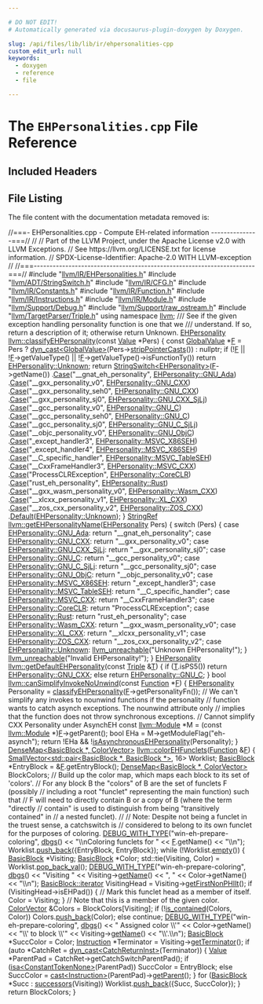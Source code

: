 ```yaml
---

# DO NOT EDIT!
# Automatically generated via docusaurus-plugin-doxygen by Doxygen.

slug: /api/files/lib/lib/ir/ehpersonalities-cpp
custom_edit_url: null
keywords:
  - doxygen
  - reference
  - file

---
```





# The `EHPersonalities.cpp` File Reference

<DoxygenPage pluginConfig={pluginConfig}>



## Included Headers

<IncludesList>
<IncludesListItem
  filePath="llvm/IR/EHPersonalities.h"
  permalink="/docs/api/files/include/include/llvm/include/llvm/ir/ehpersonalities-h"
  isLocal="true" />
<IncludesListItem
  filePath="llvm/ADT/StringSwitch.h"
  permalink="/docs/api/files/include/include/llvm/include/llvm/adt/stringswitch-h"
  isLocal="true" />
<IncludesListItem
  filePath="llvm/IR/CFG.h"
  permalink="/docs/api/files/include/include/llvm/include/llvm/ir/cfg-h"
  isLocal="true" />
<IncludesListItem
  filePath="llvm/IR/Constants.h"
  permalink="/docs/api/files/include/include/llvm/include/llvm/ir/constants-h"
  isLocal="true" />
<IncludesListItem
  filePath="llvm/IR/Function.h"
  permalink="/docs/api/files/include/include/llvm/include/llvm/ir/function-h"
  isLocal="true" />
<IncludesListItem
  filePath="llvm/IR/Instructions.h"
  permalink="/docs/api/files/include/include/llvm/include/llvm/ir/instructions-h"
  isLocal="true" />
<IncludesListItem
  filePath="llvm/IR/Module.h"
  permalink="/docs/api/files/include/include/llvm/include/llvm/ir/module-h"
  isLocal="true" />
<IncludesListItem
  filePath="llvm/Support/Debug.h"
  permalink="/docs/api/files/include/include/llvm/include/llvm/support/debug-h"
  isLocal="true" />
<IncludesListItem
  filePath="llvm/Support/raw_ostream.h"
  permalink="/docs/api/files/include/include/llvm/include/llvm/support/raw-ostream-h"
  isLocal="true" />
<IncludesListItem
  filePath="llvm/TargetParser/Triple.h"
  permalink="/docs/api/files/include/include/llvm/include/llvm/targetparser/triple-h"
  isLocal="true" />
</IncludesList>


## File Listing

The file content with the documentation metadata removed is:

<ProgramListing>

<Link id="l00001" /><CodeLine lineNumber="1"><Highlight kind="comment">//===- EHPersonalities.cpp - Compute EH-related information ---------------===//</Highlight><Highlight kind="normal"></Highlight></CodeLine>
<Link id="l00002" /><CodeLine lineNumber="2"><Highlight kind="normal"></Highlight><Highlight kind="comment">//</Highlight><Highlight kind="normal"></Highlight></CodeLine>
<Link id="l00003" /><CodeLine lineNumber="3"><Highlight kind="normal"></Highlight><Highlight kind="comment">// Part of the LLVM Project, under the Apache License v2.0 with LLVM Exceptions.</Highlight><Highlight kind="normal"></Highlight></CodeLine>
<Link id="l00004" /><CodeLine lineNumber="4"><Highlight kind="normal"></Highlight><Highlight kind="comment">// See https://llvm.org/LICENSE.txt for license information.</Highlight><Highlight kind="normal"></Highlight></CodeLine>
<Link id="l00005" /><CodeLine lineNumber="5"><Highlight kind="normal"></Highlight><Highlight kind="comment">// SPDX-License-Identifier: Apache-2.0 WITH LLVM-exception</Highlight><Highlight kind="normal"></Highlight></CodeLine>
<Link id="l00006" /><CodeLine lineNumber="6"><Highlight kind="normal"></Highlight><Highlight kind="comment">//</Highlight><Highlight kind="normal"></Highlight></CodeLine>
<Link id="l00007" /><CodeLine lineNumber="7"><Highlight kind="normal"></Highlight><Highlight kind="comment">//===----------------------------------------------------------------------===//</Highlight><Highlight kind="normal"></Highlight></CodeLine>
<Link id="l00008" /><CodeLine lineNumber="8"><Highlight kind="normal"></Highlight></CodeLine>
<Link id="l00009" /><CodeLine lineNumber="9"><Highlight kind="normal"></Highlight><Highlight kind="preprocessor">#include &quot;<a href="/docs/api/files/include/include/llvm/include/llvm/ir/ehpersonalities-h">llvm/IR/EHPersonalities.h</a>&quot;</Highlight><Highlight kind="normal"></Highlight></CodeLine>
<Link id="l00010" /><CodeLine lineNumber="10"><Highlight kind="normal"></Highlight><Highlight kind="preprocessor">#include &quot;<a href="/docs/api/files/include/include/llvm/include/llvm/adt/stringswitch-h">llvm/ADT/StringSwitch.h</a>&quot;</Highlight><Highlight kind="normal"></Highlight></CodeLine>
<Link id="l00011" /><CodeLine lineNumber="11"><Highlight kind="normal"></Highlight><Highlight kind="preprocessor">#include &quot;<a href="/docs/api/files/include/include/llvm/include/llvm/ir/cfg-h">llvm/IR/CFG.h</a>&quot;</Highlight><Highlight kind="normal"></Highlight></CodeLine>
<Link id="l00012" /><CodeLine lineNumber="12"><Highlight kind="normal"></Highlight><Highlight kind="preprocessor">#include &quot;<a href="/docs/api/files/include/include/llvm/include/llvm/ir/constants-h">llvm/IR/Constants.h</a>&quot;</Highlight><Highlight kind="normal"></Highlight></CodeLine>
<Link id="l00013" /><CodeLine lineNumber="13"><Highlight kind="normal"></Highlight><Highlight kind="preprocessor">#include &quot;<a href="/docs/api/files/include/include/llvm/include/llvm/ir/function-h">llvm/IR/Function.h</a>&quot;</Highlight><Highlight kind="normal"></Highlight></CodeLine>
<Link id="l00014" /><CodeLine lineNumber="14"><Highlight kind="normal"></Highlight><Highlight kind="preprocessor">#include &quot;<a href="/docs/api/files/include/include/llvm/include/llvm/ir/instructions-h">llvm/IR/Instructions.h</a>&quot;</Highlight><Highlight kind="normal"></Highlight></CodeLine>
<Link id="l00015" /><CodeLine lineNumber="15"><Highlight kind="normal"></Highlight><Highlight kind="preprocessor">#include &quot;<a href="/docs/api/files/include/include/llvm/include/llvm/ir/module-h">llvm/IR/Module.h</a>&quot;</Highlight><Highlight kind="normal"></Highlight></CodeLine>
<Link id="l00016" /><CodeLine lineNumber="16"><Highlight kind="normal"></Highlight><Highlight kind="preprocessor">#include &quot;<a href="/docs/api/files/include/include/llvm/include/llvm/support/debug-h">llvm/Support/Debug.h</a>&quot;</Highlight><Highlight kind="normal"></Highlight></CodeLine>
<Link id="l00017" /><CodeLine lineNumber="17"><Highlight kind="normal"></Highlight><Highlight kind="preprocessor">#include &quot;<a href="/docs/api/files/include/include/llvm/include/llvm/support/raw-ostream-h">llvm/Support/raw&#95;ostream.h</a>&quot;</Highlight><Highlight kind="normal"></Highlight></CodeLine>
<Link id="l00018" /><CodeLine lineNumber="18"><Highlight kind="normal"></Highlight><Highlight kind="preprocessor">#include &quot;<a href="/docs/api/files/include/include/llvm/include/llvm/targetparser/triple-h">llvm/TargetParser/Triple.h</a>&quot;</Highlight><Highlight kind="normal"></Highlight></CodeLine>
<Link id="l00019" /><CodeLine lineNumber="19"><Highlight kind="normal"></Highlight><Highlight kind="keyword">using namespace </Highlight><Highlight kind="normal"><a href="/docs/api/namespaces/llvm">llvm</a>;</Highlight></CodeLine>
<Link id="l00020" /><CodeLine lineNumber="20"><Highlight kind="normal"></Highlight><Highlight kind="comment"></Highlight></CodeLine>
<Link id="l00021" /><CodeLine lineNumber="21"><Highlight kind="comment">/// See if the given exception handling personality function is one that we</Highlight></CodeLine>
<Link id="l00022" /><CodeLine lineNumber="22"><Highlight kind="comment">/// understand.  If so, return a description of it; otherwise return Unknown.</Highlight><Highlight kind="normal"></Highlight></CodeLine>
<Link id="l00023" /><CodeLine lineNumber="23" lineLink="/docs/api/namespaces/llvm/#a8d508f23e2580095561902c39911fb9b"><Highlight kind="normal"><a href="/docs/api/namespaces/llvm/#a5d56157a385f8cd7d3e54ed87da1ba6a">EHPersonality</a> <a href="/docs/api/namespaces/llvm/#a8d508f23e2580095561902c39911fb9b">llvm::classifyEHPersonality</a>(</Highlight><Highlight kind="keyword">const</Highlight><Highlight kind="normal"> <a href="/docs/api/classes/llvm/value">Value</a> &#42;Pers) &#123;</Highlight></CodeLine>
<Link id="l00024" /><CodeLine lineNumber="24"><Highlight kind="normal">  </Highlight><Highlight kind="keyword">const</Highlight><Highlight kind="normal"> <a href="/docs/api/classes/llvm/globalvalue">GlobalValue</a> &#42;<a href="/docs/api/files/lib/lib/support/md5-cpp/#a96d73bbd7af15cb1fc38c3f4a3bd82e9">F</a> =</Highlight></CodeLine>
<Link id="l00025" /><CodeLine lineNumber="25"><Highlight kind="normal">      Pers ? <a href="/docs/api/namespaces/llvm/#a22eeee01734061ac1b31ccd994c49eef">dyn&#95;cast&lt;GlobalValue&gt;</a>(Pers-&gt;<a href="/docs/api/classes/llvm/value/#a966eb231e7d4e572874d2cb49b18faea">stripPointerCasts</a>()) : </Highlight><Highlight kind="keyword">nullptr</Highlight><Highlight kind="normal">;</Highlight></CodeLine>
<Link id="l00026" /><CodeLine lineNumber="26"><Highlight kind="normal">  </Highlight><Highlight kind="keywordflow">if</Highlight><Highlight kind="normal"> (!<a href="/docs/api/files/lib/lib/support/md5-cpp/#a96d73bbd7af15cb1fc38c3f4a3bd82e9">F</a> || !<a href="/docs/api/files/lib/lib/support/md5-cpp/#a96d73bbd7af15cb1fc38c3f4a3bd82e9">F</a>-&gt;getValueType() || !<a href="/docs/api/files/lib/lib/support/md5-cpp/#a96d73bbd7af15cb1fc38c3f4a3bd82e9">F</a>-&gt;getValueType()-&gt;isFunctionTy())</Highlight></CodeLine>
<Link id="l00027" /><CodeLine lineNumber="27"><Highlight kind="normal">    </Highlight><Highlight kind="keywordflow">return</Highlight><Highlight kind="normal"> <a href="/docs/api/namespaces/llvm/#a5d56157a385f8cd7d3e54ed87da1ba6aa88183b946cc5f0e8c96b2e66e1c74a7e">EHPersonality::Unknown</a>;</Highlight></CodeLine>
<Link id="l00028" /><CodeLine lineNumber="28"><Highlight kind="normal">  </Highlight><Highlight kind="keywordflow">return</Highlight><Highlight kind="normal"> <a href="/docs/api/classes/llvm/stringswitch">StringSwitch&lt;EHPersonality&gt;</a>(<a href="/docs/api/files/lib/lib/support/md5-cpp/#a96d73bbd7af15cb1fc38c3f4a3bd82e9">F</a>-&gt;getName())</Highlight></CodeLine>
<Link id="l00029" /><CodeLine lineNumber="29"><Highlight kind="normal">      .<a href="/docs/api/classes/llvm/stringswitch/#a3de12858bdbbd0b3da179d508ff2be75">Case</a>(</Highlight><Highlight kind="stringliteral">&quot;&#95;&#95;gnat&#95;eh&#95;personality&quot;</Highlight><Highlight kind="normal">, <a href="/docs/api/namespaces/llvm/#a5d56157a385f8cd7d3e54ed87da1ba6aa4d1f6c49eb4a44a6cc14725ba0cfe658">EHPersonality::GNU&#95;Ada</a>)</Highlight></CodeLine>
<Link id="l00030" /><CodeLine lineNumber="30"><Highlight kind="normal">      .<a href="/docs/api/classes/llvm/stringswitch/#a3de12858bdbbd0b3da179d508ff2be75">Case</a>(</Highlight><Highlight kind="stringliteral">&quot;&#95;&#95;gxx&#95;personality&#95;v0&quot;</Highlight><Highlight kind="normal">, <a href="/docs/api/namespaces/llvm/#a5d56157a385f8cd7d3e54ed87da1ba6aac19ef91dbd2fa5148e96a750c2b5c4cb">EHPersonality::GNU&#95;CXX</a>)</Highlight></CodeLine>
<Link id="l00031" /><CodeLine lineNumber="31"><Highlight kind="normal">      .<a href="/docs/api/classes/llvm/stringswitch/#a3de12858bdbbd0b3da179d508ff2be75">Case</a>(</Highlight><Highlight kind="stringliteral">&quot;&#95;&#95;gxx&#95;personality&#95;seh0&quot;</Highlight><Highlight kind="normal">, <a href="/docs/api/namespaces/llvm/#a5d56157a385f8cd7d3e54ed87da1ba6aac19ef91dbd2fa5148e96a750c2b5c4cb">EHPersonality::GNU&#95;CXX</a>)</Highlight></CodeLine>
<Link id="l00032" /><CodeLine lineNumber="32"><Highlight kind="normal">      .<a href="/docs/api/classes/llvm/stringswitch/#a3de12858bdbbd0b3da179d508ff2be75">Case</a>(</Highlight><Highlight kind="stringliteral">&quot;&#95;&#95;gxx&#95;personality&#95;sj0&quot;</Highlight><Highlight kind="normal">, <a href="/docs/api/namespaces/llvm/#a5d56157a385f8cd7d3e54ed87da1ba6aa827e35d1ece0eb007816f52f42e87007">EHPersonality::GNU&#95;CXX&#95;SjLj</a>)</Highlight></CodeLine>
<Link id="l00033" /><CodeLine lineNumber="33"><Highlight kind="normal">      .<a href="/docs/api/classes/llvm/stringswitch/#a3de12858bdbbd0b3da179d508ff2be75">Case</a>(</Highlight><Highlight kind="stringliteral">&quot;&#95;&#95;gcc&#95;personality&#95;v0&quot;</Highlight><Highlight kind="normal">, <a href="/docs/api/namespaces/llvm/#a5d56157a385f8cd7d3e54ed87da1ba6aa4c0484152e8ccb276b690a1f664b2480">EHPersonality::GNU&#95;C</a>)</Highlight></CodeLine>
<Link id="l00034" /><CodeLine lineNumber="34"><Highlight kind="normal">      .<a href="/docs/api/classes/llvm/stringswitch/#a3de12858bdbbd0b3da179d508ff2be75">Case</a>(</Highlight><Highlight kind="stringliteral">&quot;&#95;&#95;gcc&#95;personality&#95;seh0&quot;</Highlight><Highlight kind="normal">, <a href="/docs/api/namespaces/llvm/#a5d56157a385f8cd7d3e54ed87da1ba6aa4c0484152e8ccb276b690a1f664b2480">EHPersonality::GNU&#95;C</a>)</Highlight></CodeLine>
<Link id="l00035" /><CodeLine lineNumber="35"><Highlight kind="normal">      .<a href="/docs/api/classes/llvm/stringswitch/#a3de12858bdbbd0b3da179d508ff2be75">Case</a>(</Highlight><Highlight kind="stringliteral">&quot;&#95;&#95;gcc&#95;personality&#95;sj0&quot;</Highlight><Highlight kind="normal">, <a href="/docs/api/namespaces/llvm/#a5d56157a385f8cd7d3e54ed87da1ba6aae83ea70f8c69153f8fb6aed8edc63ce8">EHPersonality::GNU&#95;C&#95;SjLj</a>)</Highlight></CodeLine>
<Link id="l00036" /><CodeLine lineNumber="36"><Highlight kind="normal">      .<a href="/docs/api/classes/llvm/stringswitch/#a3de12858bdbbd0b3da179d508ff2be75">Case</a>(</Highlight><Highlight kind="stringliteral">&quot;&#95;&#95;objc&#95;personality&#95;v0&quot;</Highlight><Highlight kind="normal">, <a href="/docs/api/namespaces/llvm/#a5d56157a385f8cd7d3e54ed87da1ba6aa395fbfe74c30a81fe4f743ba95964c86">EHPersonality::GNU&#95;ObjC</a>)</Highlight></CodeLine>
<Link id="l00037" /><CodeLine lineNumber="37"><Highlight kind="normal">      .<a href="/docs/api/classes/llvm/stringswitch/#a3de12858bdbbd0b3da179d508ff2be75">Case</a>(</Highlight><Highlight kind="stringliteral">&quot;&#95;except&#95;handler3&quot;</Highlight><Highlight kind="normal">, <a href="/docs/api/namespaces/llvm/#a5d56157a385f8cd7d3e54ed87da1ba6aa1d0ce965d5884b3d11d6f26fac012613">EHPersonality::MSVC&#95;X86SEH</a>)</Highlight></CodeLine>
<Link id="l00038" /><CodeLine lineNumber="38"><Highlight kind="normal">      .<a href="/docs/api/classes/llvm/stringswitch/#a3de12858bdbbd0b3da179d508ff2be75">Case</a>(</Highlight><Highlight kind="stringliteral">&quot;&#95;except&#95;handler4&quot;</Highlight><Highlight kind="normal">, <a href="/docs/api/namespaces/llvm/#a5d56157a385f8cd7d3e54ed87da1ba6aa1d0ce965d5884b3d11d6f26fac012613">EHPersonality::MSVC&#95;X86SEH</a>)</Highlight></CodeLine>
<Link id="l00039" /><CodeLine lineNumber="39"><Highlight kind="normal">      .<a href="/docs/api/classes/llvm/stringswitch/#a3de12858bdbbd0b3da179d508ff2be75">Case</a>(</Highlight><Highlight kind="stringliteral">&quot;&#95;&#95;C&#95;specific&#95;handler&quot;</Highlight><Highlight kind="normal">, <a href="/docs/api/namespaces/llvm/#a5d56157a385f8cd7d3e54ed87da1ba6aa5fe2b2d01019e4b6a9828d4b9820a7ce">EHPersonality::MSVC&#95;TableSEH</a>)</Highlight></CodeLine>
<Link id="l00040" /><CodeLine lineNumber="40"><Highlight kind="normal">      .<a href="/docs/api/classes/llvm/stringswitch/#a3de12858bdbbd0b3da179d508ff2be75">Case</a>(</Highlight><Highlight kind="stringliteral">&quot;&#95;&#95;CxxFrameHandler3&quot;</Highlight><Highlight kind="normal">, <a href="/docs/api/namespaces/llvm/#a5d56157a385f8cd7d3e54ed87da1ba6aab34bedfd8d86f0adbefe4ae0e708f428">EHPersonality::MSVC&#95;CXX</a>)</Highlight></CodeLine>
<Link id="l00041" /><CodeLine lineNumber="41"><Highlight kind="normal">      .<a href="/docs/api/classes/llvm/stringswitch/#a3de12858bdbbd0b3da179d508ff2be75">Case</a>(</Highlight><Highlight kind="stringliteral">&quot;ProcessCLRException&quot;</Highlight><Highlight kind="normal">, <a href="/docs/api/namespaces/llvm/#a5d56157a385f8cd7d3e54ed87da1ba6aa05b0e25c98ba4300ca28989a35dab72a">EHPersonality::CoreCLR</a>)</Highlight></CodeLine>
<Link id="l00042" /><CodeLine lineNumber="42"><Highlight kind="normal">      .<a href="/docs/api/classes/llvm/stringswitch/#a3de12858bdbbd0b3da179d508ff2be75">Case</a>(</Highlight><Highlight kind="stringliteral">&quot;rust&#95;eh&#95;personality&quot;</Highlight><Highlight kind="normal">, <a href="/docs/api/namespaces/llvm/#a5d56157a385f8cd7d3e54ed87da1ba6aaf5e265d607cb720058fc166e00083fe8">EHPersonality::Rust</a>)</Highlight></CodeLine>
<Link id="l00043" /><CodeLine lineNumber="43"><Highlight kind="normal">      .<a href="/docs/api/classes/llvm/stringswitch/#a3de12858bdbbd0b3da179d508ff2be75">Case</a>(</Highlight><Highlight kind="stringliteral">&quot;&#95;&#95;gxx&#95;wasm&#95;personality&#95;v0&quot;</Highlight><Highlight kind="normal">, <a href="/docs/api/namespaces/llvm/#a5d56157a385f8cd7d3e54ed87da1ba6aa7939c43653700c52daa7a68a575c3ec5">EHPersonality::Wasm&#95;CXX</a>)</Highlight></CodeLine>
<Link id="l00044" /><CodeLine lineNumber="44"><Highlight kind="normal">      .<a href="/docs/api/classes/llvm/stringswitch/#a3de12858bdbbd0b3da179d508ff2be75">Case</a>(</Highlight><Highlight kind="stringliteral">&quot;&#95;&#95;xlcxx&#95;personality&#95;v1&quot;</Highlight><Highlight kind="normal">, <a href="/docs/api/namespaces/llvm/#a5d56157a385f8cd7d3e54ed87da1ba6aac3cb0fb563149ec44c47b526c7b0a0d2">EHPersonality::XL&#95;CXX</a>)</Highlight></CodeLine>
<Link id="l00045" /><CodeLine lineNumber="45"><Highlight kind="normal">      .<a href="/docs/api/classes/llvm/stringswitch/#a3de12858bdbbd0b3da179d508ff2be75">Case</a>(</Highlight><Highlight kind="stringliteral">&quot;&#95;&#95;zos&#95;cxx&#95;personality&#95;v2&quot;</Highlight><Highlight kind="normal">, <a href="/docs/api/namespaces/llvm/#a5d56157a385f8cd7d3e54ed87da1ba6aae41eac69861c981fbdd0a270668ea387">EHPersonality::ZOS&#95;CXX</a>)</Highlight></CodeLine>
<Link id="l00046" /><CodeLine lineNumber="46"><Highlight kind="normal">      .<a href="/docs/api/classes/llvm/stringswitch/#a7f0e82e8a818ca43926fceb49be81661">Default</a>(<a href="/docs/api/namespaces/llvm/#a5d56157a385f8cd7d3e54ed87da1ba6aa88183b946cc5f0e8c96b2e66e1c74a7e">EHPersonality::Unknown</a>);</Highlight></CodeLine>
<Link id="l00047" /><CodeLine lineNumber="47"><Highlight kind="normal">&#125;</Highlight></CodeLine>
<Link id="l00048" /><CodeLine lineNumber="48"><Highlight kind="normal"></Highlight></CodeLine>
<Link id="l00049" /><CodeLine lineNumber="49" lineLink="/docs/api/namespaces/llvm/#a11830db2d4bbb3726de01e2a70a98327"><Highlight kind="normal"><a href="/docs/api/classes/llvm/stringref">StringRef</a> <a href="/docs/api/namespaces/llvm/#a11830db2d4bbb3726de01e2a70a98327">llvm::getEHPersonalityName</a>(<a href="/docs/api/namespaces/llvm/#a5d56157a385f8cd7d3e54ed87da1ba6a">EHPersonality</a> Pers) &#123;</Highlight></CodeLine>
<Link id="l00050" /><CodeLine lineNumber="50"><Highlight kind="normal">  </Highlight><Highlight kind="keywordflow">switch</Highlight><Highlight kind="normal"> (Pers) &#123;</Highlight></CodeLine>
<Link id="l00051" /><CodeLine lineNumber="51"><Highlight kind="normal">  </Highlight><Highlight kind="keywordflow">case</Highlight><Highlight kind="normal"> <a href="/docs/api/namespaces/llvm/#a5d56157a385f8cd7d3e54ed87da1ba6aa4d1f6c49eb4a44a6cc14725ba0cfe658">EHPersonality::GNU&#95;Ada</a>:</Highlight></CodeLine>
<Link id="l00052" /><CodeLine lineNumber="52"><Highlight kind="normal">    </Highlight><Highlight kind="keywordflow">return</Highlight><Highlight kind="normal"> </Highlight><Highlight kind="stringliteral">&quot;&#95;&#95;gnat&#95;eh&#95;personality&quot;</Highlight><Highlight kind="normal">;</Highlight></CodeLine>
<Link id="l00053" /><CodeLine lineNumber="53"><Highlight kind="normal">  </Highlight><Highlight kind="keywordflow">case</Highlight><Highlight kind="normal"> <a href="/docs/api/namespaces/llvm/#a5d56157a385f8cd7d3e54ed87da1ba6aac19ef91dbd2fa5148e96a750c2b5c4cb">EHPersonality::GNU&#95;CXX</a>:</Highlight></CodeLine>
<Link id="l00054" /><CodeLine lineNumber="54"><Highlight kind="normal">    </Highlight><Highlight kind="keywordflow">return</Highlight><Highlight kind="normal"> </Highlight><Highlight kind="stringliteral">&quot;&#95;&#95;gxx&#95;personality&#95;v0&quot;</Highlight><Highlight kind="normal">;</Highlight></CodeLine>
<Link id="l00055" /><CodeLine lineNumber="55"><Highlight kind="normal">  </Highlight><Highlight kind="keywordflow">case</Highlight><Highlight kind="normal"> <a href="/docs/api/namespaces/llvm/#a5d56157a385f8cd7d3e54ed87da1ba6aa827e35d1ece0eb007816f52f42e87007">EHPersonality::GNU&#95;CXX&#95;SjLj</a>:</Highlight></CodeLine>
<Link id="l00056" /><CodeLine lineNumber="56"><Highlight kind="normal">    </Highlight><Highlight kind="keywordflow">return</Highlight><Highlight kind="normal"> </Highlight><Highlight kind="stringliteral">&quot;&#95;&#95;gxx&#95;personality&#95;sj0&quot;</Highlight><Highlight kind="normal">;</Highlight></CodeLine>
<Link id="l00057" /><CodeLine lineNumber="57"><Highlight kind="normal">  </Highlight><Highlight kind="keywordflow">case</Highlight><Highlight kind="normal"> <a href="/docs/api/namespaces/llvm/#a5d56157a385f8cd7d3e54ed87da1ba6aa4c0484152e8ccb276b690a1f664b2480">EHPersonality::GNU&#95;C</a>:</Highlight></CodeLine>
<Link id="l00058" /><CodeLine lineNumber="58"><Highlight kind="normal">    </Highlight><Highlight kind="keywordflow">return</Highlight><Highlight kind="normal"> </Highlight><Highlight kind="stringliteral">&quot;&#95;&#95;gcc&#95;personality&#95;v0&quot;</Highlight><Highlight kind="normal">;</Highlight></CodeLine>
<Link id="l00059" /><CodeLine lineNumber="59"><Highlight kind="normal">  </Highlight><Highlight kind="keywordflow">case</Highlight><Highlight kind="normal"> <a href="/docs/api/namespaces/llvm/#a5d56157a385f8cd7d3e54ed87da1ba6aae83ea70f8c69153f8fb6aed8edc63ce8">EHPersonality::GNU&#95;C&#95;SjLj</a>:</Highlight></CodeLine>
<Link id="l00060" /><CodeLine lineNumber="60"><Highlight kind="normal">    </Highlight><Highlight kind="keywordflow">return</Highlight><Highlight kind="normal"> </Highlight><Highlight kind="stringliteral">&quot;&#95;&#95;gcc&#95;personality&#95;sj0&quot;</Highlight><Highlight kind="normal">;</Highlight></CodeLine>
<Link id="l00061" /><CodeLine lineNumber="61"><Highlight kind="normal">  </Highlight><Highlight kind="keywordflow">case</Highlight><Highlight kind="normal"> <a href="/docs/api/namespaces/llvm/#a5d56157a385f8cd7d3e54ed87da1ba6aa395fbfe74c30a81fe4f743ba95964c86">EHPersonality::GNU&#95;ObjC</a>:</Highlight></CodeLine>
<Link id="l00062" /><CodeLine lineNumber="62"><Highlight kind="normal">    </Highlight><Highlight kind="keywordflow">return</Highlight><Highlight kind="normal"> </Highlight><Highlight kind="stringliteral">&quot;&#95;&#95;objc&#95;personality&#95;v0&quot;</Highlight><Highlight kind="normal">;</Highlight></CodeLine>
<Link id="l00063" /><CodeLine lineNumber="63"><Highlight kind="normal">  </Highlight><Highlight kind="keywordflow">case</Highlight><Highlight kind="normal"> <a href="/docs/api/namespaces/llvm/#a5d56157a385f8cd7d3e54ed87da1ba6aa1d0ce965d5884b3d11d6f26fac012613">EHPersonality::MSVC&#95;X86SEH</a>:</Highlight></CodeLine>
<Link id="l00064" /><CodeLine lineNumber="64"><Highlight kind="normal">    </Highlight><Highlight kind="keywordflow">return</Highlight><Highlight kind="normal"> </Highlight><Highlight kind="stringliteral">&quot;&#95;except&#95;handler3&quot;</Highlight><Highlight kind="normal">;</Highlight></CodeLine>
<Link id="l00065" /><CodeLine lineNumber="65"><Highlight kind="normal">  </Highlight><Highlight kind="keywordflow">case</Highlight><Highlight kind="normal"> <a href="/docs/api/namespaces/llvm/#a5d56157a385f8cd7d3e54ed87da1ba6aa5fe2b2d01019e4b6a9828d4b9820a7ce">EHPersonality::MSVC&#95;TableSEH</a>:</Highlight></CodeLine>
<Link id="l00066" /><CodeLine lineNumber="66"><Highlight kind="normal">    </Highlight><Highlight kind="keywordflow">return</Highlight><Highlight kind="normal"> </Highlight><Highlight kind="stringliteral">&quot;&#95;&#95;C&#95;specific&#95;handler&quot;</Highlight><Highlight kind="normal">;</Highlight></CodeLine>
<Link id="l00067" /><CodeLine lineNumber="67"><Highlight kind="normal">  </Highlight><Highlight kind="keywordflow">case</Highlight><Highlight kind="normal"> <a href="/docs/api/namespaces/llvm/#a5d56157a385f8cd7d3e54ed87da1ba6aab34bedfd8d86f0adbefe4ae0e708f428">EHPersonality::MSVC&#95;CXX</a>:</Highlight></CodeLine>
<Link id="l00068" /><CodeLine lineNumber="68"><Highlight kind="normal">    </Highlight><Highlight kind="keywordflow">return</Highlight><Highlight kind="normal"> </Highlight><Highlight kind="stringliteral">&quot;&#95;&#95;CxxFrameHandler3&quot;</Highlight><Highlight kind="normal">;</Highlight></CodeLine>
<Link id="l00069" /><CodeLine lineNumber="69"><Highlight kind="normal">  </Highlight><Highlight kind="keywordflow">case</Highlight><Highlight kind="normal"> <a href="/docs/api/namespaces/llvm/#a5d56157a385f8cd7d3e54ed87da1ba6aa05b0e25c98ba4300ca28989a35dab72a">EHPersonality::CoreCLR</a>:</Highlight></CodeLine>
<Link id="l00070" /><CodeLine lineNumber="70"><Highlight kind="normal">    </Highlight><Highlight kind="keywordflow">return</Highlight><Highlight kind="normal"> </Highlight><Highlight kind="stringliteral">&quot;ProcessCLRException&quot;</Highlight><Highlight kind="normal">;</Highlight></CodeLine>
<Link id="l00071" /><CodeLine lineNumber="71"><Highlight kind="normal">  </Highlight><Highlight kind="keywordflow">case</Highlight><Highlight kind="normal"> <a href="/docs/api/namespaces/llvm/#a5d56157a385f8cd7d3e54ed87da1ba6aaf5e265d607cb720058fc166e00083fe8">EHPersonality::Rust</a>:</Highlight></CodeLine>
<Link id="l00072" /><CodeLine lineNumber="72"><Highlight kind="normal">    </Highlight><Highlight kind="keywordflow">return</Highlight><Highlight kind="normal"> </Highlight><Highlight kind="stringliteral">&quot;rust&#95;eh&#95;personality&quot;</Highlight><Highlight kind="normal">;</Highlight></CodeLine>
<Link id="l00073" /><CodeLine lineNumber="73"><Highlight kind="normal">  </Highlight><Highlight kind="keywordflow">case</Highlight><Highlight kind="normal"> <a href="/docs/api/namespaces/llvm/#a5d56157a385f8cd7d3e54ed87da1ba6aa7939c43653700c52daa7a68a575c3ec5">EHPersonality::Wasm&#95;CXX</a>:</Highlight></CodeLine>
<Link id="l00074" /><CodeLine lineNumber="74"><Highlight kind="normal">    </Highlight><Highlight kind="keywordflow">return</Highlight><Highlight kind="normal"> </Highlight><Highlight kind="stringliteral">&quot;&#95;&#95;gxx&#95;wasm&#95;personality&#95;v0&quot;</Highlight><Highlight kind="normal">;</Highlight></CodeLine>
<Link id="l00075" /><CodeLine lineNumber="75"><Highlight kind="normal">  </Highlight><Highlight kind="keywordflow">case</Highlight><Highlight kind="normal"> <a href="/docs/api/namespaces/llvm/#a5d56157a385f8cd7d3e54ed87da1ba6aac3cb0fb563149ec44c47b526c7b0a0d2">EHPersonality::XL&#95;CXX</a>:</Highlight></CodeLine>
<Link id="l00076" /><CodeLine lineNumber="76"><Highlight kind="normal">    </Highlight><Highlight kind="keywordflow">return</Highlight><Highlight kind="normal"> </Highlight><Highlight kind="stringliteral">&quot;&#95;&#95;xlcxx&#95;personality&#95;v1&quot;</Highlight><Highlight kind="normal">;</Highlight></CodeLine>
<Link id="l00077" /><CodeLine lineNumber="77"><Highlight kind="normal">  </Highlight><Highlight kind="keywordflow">case</Highlight><Highlight kind="normal"> <a href="/docs/api/namespaces/llvm/#a5d56157a385f8cd7d3e54ed87da1ba6aae41eac69861c981fbdd0a270668ea387">EHPersonality::ZOS&#95;CXX</a>:</Highlight></CodeLine>
<Link id="l00078" /><CodeLine lineNumber="78"><Highlight kind="normal">    </Highlight><Highlight kind="keywordflow">return</Highlight><Highlight kind="normal"> </Highlight><Highlight kind="stringliteral">&quot;&#95;&#95;zos&#95;cxx&#95;personality&#95;v2&quot;</Highlight><Highlight kind="normal">;</Highlight></CodeLine>
<Link id="l00079" /><CodeLine lineNumber="79"><Highlight kind="normal">  </Highlight><Highlight kind="keywordflow">case</Highlight><Highlight kind="normal"> <a href="/docs/api/namespaces/llvm/#a5d56157a385f8cd7d3e54ed87da1ba6aa88183b946cc5f0e8c96b2e66e1c74a7e">EHPersonality::Unknown</a>:</Highlight></CodeLine>
<Link id="l00080" /><CodeLine lineNumber="80"><Highlight kind="normal">    <a href="/docs/api/files/include/include/llvm/include/llvm/support/errorhandling-h/#ace243f5c25697a1107cce46626b3dc94">llvm&#95;unreachable</a>(</Highlight><Highlight kind="stringliteral">&quot;Unknown EHPersonality!&quot;</Highlight><Highlight kind="normal">);</Highlight></CodeLine>
<Link id="l00081" /><CodeLine lineNumber="81"><Highlight kind="normal">  &#125;</Highlight></CodeLine>
<Link id="l00082" /><CodeLine lineNumber="82"><Highlight kind="normal"></Highlight></CodeLine>
<Link id="l00083" /><CodeLine lineNumber="83"><Highlight kind="normal">  <a href="/docs/api/files/include/include/llvm/include/llvm/support/errorhandling-h/#ace243f5c25697a1107cce46626b3dc94">llvm&#95;unreachable</a>(</Highlight><Highlight kind="stringliteral">&quot;Invalid EHPersonality!&quot;</Highlight><Highlight kind="normal">);</Highlight></CodeLine>
<Link id="l00084" /><CodeLine lineNumber="84"><Highlight kind="normal">&#125;</Highlight></CodeLine>
<Link id="l00085" /><CodeLine lineNumber="85"><Highlight kind="normal"></Highlight></CodeLine>
<Link id="l00086" /><CodeLine lineNumber="86" lineLink="/docs/api/namespaces/llvm/#ad56151fe47716e1a360ae37d12249ae9"><Highlight kind="normal"><a href="/docs/api/namespaces/llvm/#a5d56157a385f8cd7d3e54ed87da1ba6a">EHPersonality</a> <a href="/docs/api/namespaces/llvm/#ad56151fe47716e1a360ae37d12249ae9">llvm::getDefaultEHPersonality</a>(</Highlight><Highlight kind="keyword">const</Highlight><Highlight kind="normal"> <a href="/docs/api/classes/llvm/triple">Triple</a> &amp;<a href="/docs/api/files/lib/lib/target/lib/target/mips/mips16isellowering-cpp/#a0acb682b8260ab1c60b918599864e2e5">T</a>) &#123;</Highlight></CodeLine>
<Link id="l00087" /><CodeLine lineNumber="87"><Highlight kind="normal">  </Highlight><Highlight kind="keywordflow">if</Highlight><Highlight kind="normal"> (<a href="/docs/api/files/lib/lib/target/lib/target/mips/mips16isellowering-cpp/#a0acb682b8260ab1c60b918599864e2e5">T</a>.isPS5())</Highlight></CodeLine>
<Link id="l00088" /><CodeLine lineNumber="88"><Highlight kind="normal">    </Highlight><Highlight kind="keywordflow">return</Highlight><Highlight kind="normal"> <a href="/docs/api/namespaces/llvm/#a5d56157a385f8cd7d3e54ed87da1ba6aac19ef91dbd2fa5148e96a750c2b5c4cb">EHPersonality::GNU&#95;CXX</a>;</Highlight></CodeLine>
<Link id="l00089" /><CodeLine lineNumber="89"><Highlight kind="normal">  </Highlight><Highlight kind="keywordflow">else</Highlight><Highlight kind="normal"></Highlight></CodeLine>
<Link id="l00090" /><CodeLine lineNumber="90"><Highlight kind="normal">    </Highlight><Highlight kind="keywordflow">return</Highlight><Highlight kind="normal"> <a href="/docs/api/namespaces/llvm/#a5d56157a385f8cd7d3e54ed87da1ba6aa4c0484152e8ccb276b690a1f664b2480">EHPersonality::GNU&#95;C</a>;</Highlight></CodeLine>
<Link id="l00091" /><CodeLine lineNumber="91"><Highlight kind="normal">&#125;</Highlight></CodeLine>
<Link id="l00092" /><CodeLine lineNumber="92"><Highlight kind="normal"></Highlight></CodeLine>
<Link id="l00093" /><CodeLine lineNumber="93" lineLink="/docs/api/namespaces/llvm/#a57f0e4faf4e39fa79daf9de35b1c7244"><Highlight kind="normal"></Highlight><Highlight kind="keywordtype">bool</Highlight><Highlight kind="normal"> <a href="/docs/api/namespaces/llvm/#a57f0e4faf4e39fa79daf9de35b1c7244">llvm::canSimplifyInvokeNoUnwind</a>(</Highlight><Highlight kind="keyword">const</Highlight><Highlight kind="normal"> <a href="/docs/api/classes/llvm/function">Function</a> &#42;<a href="/docs/api/files/lib/lib/support/md5-cpp/#a96d73bbd7af15cb1fc38c3f4a3bd82e9">F</a>) &#123;</Highlight></CodeLine>
<Link id="l00094" /><CodeLine lineNumber="94"><Highlight kind="normal">  <a href="/docs/api/namespaces/llvm/#a5d56157a385f8cd7d3e54ed87da1ba6a">EHPersonality</a> Personality = <a href="/docs/api/namespaces/llvm/#a8d508f23e2580095561902c39911fb9b">classifyEHPersonality</a>(<a href="/docs/api/files/lib/lib/support/md5-cpp/#a96d73bbd7af15cb1fc38c3f4a3bd82e9">F</a>-&gt;getPersonalityFn());</Highlight></CodeLine>
<Link id="l00095" /><CodeLine lineNumber="95"><Highlight kind="normal">  </Highlight><Highlight kind="comment">// We can&#39;t simplify any invokes to nounwind functions if the personality</Highlight><Highlight kind="normal"></Highlight></CodeLine>
<Link id="l00096" /><CodeLine lineNumber="96"><Highlight kind="normal">  </Highlight><Highlight kind="comment">// function wants to catch asynch exceptions.  The nounwind attribute only</Highlight><Highlight kind="normal"></Highlight></CodeLine>
<Link id="l00097" /><CodeLine lineNumber="97"><Highlight kind="normal">  </Highlight><Highlight kind="comment">// implies that the function does not throw synchronous exceptions.</Highlight><Highlight kind="normal"></Highlight></CodeLine>
<Link id="l00098" /><CodeLine lineNumber="98"><Highlight kind="normal"></Highlight></CodeLine>
<Link id="l00099" /><CodeLine lineNumber="99"><Highlight kind="normal">  </Highlight><Highlight kind="comment">// Cannot simplify CXX Personality under AsynchEH</Highlight><Highlight kind="normal"></Highlight></CodeLine>
<Link id="l00100" /><CodeLine lineNumber="100"><Highlight kind="normal">  </Highlight><Highlight kind="keyword">const</Highlight><Highlight kind="normal"> <a href="/docs/api/classes/llvm/module">llvm::Module</a> &#42;M = (</Highlight><Highlight kind="keyword">const</Highlight><Highlight kind="normal"> <a href="/docs/api/classes/llvm/module">llvm::Module</a> &#42;)<a href="/docs/api/files/lib/lib/support/md5-cpp/#a96d73bbd7af15cb1fc38c3f4a3bd82e9">F</a>-&gt;getParent();</Highlight></CodeLine>
<Link id="l00101" /><CodeLine lineNumber="101"><Highlight kind="normal">  </Highlight><Highlight kind="keywordtype">bool</Highlight><Highlight kind="normal"> EHa = M-&gt;getModuleFlag(</Highlight><Highlight kind="stringliteral">&quot;eh-asynch&quot;</Highlight><Highlight kind="normal">);</Highlight></CodeLine>
<Link id="l00102" /><CodeLine lineNumber="102"><Highlight kind="normal">  </Highlight><Highlight kind="keywordflow">return</Highlight><Highlight kind="normal"> !EHa &amp;&amp; !<a href="/docs/api/namespaces/llvm/#ab9c9fb92464f96c0e0f326d624e82eab">isAsynchronousEHPersonality</a>(Personality);</Highlight></CodeLine>
<Link id="l00103" /><CodeLine lineNumber="103"><Highlight kind="normal">&#125;</Highlight></CodeLine>
<Link id="l00104" /><CodeLine lineNumber="104"><Highlight kind="normal"></Highlight></CodeLine>
<Link id="l00105" /><CodeLine lineNumber="105" lineLink="/docs/api/namespaces/llvm/#a3a3a97fed79c86bf242b0f090e1cb2e6"><Highlight kind="normal"><a href="/docs/api/classes/llvm/densemap">DenseMap&lt;BasicBlock &#42;, ColorVector&gt;</a> <a href="/docs/api/namespaces/llvm/#a3a3a97fed79c86bf242b0f090e1cb2e6">llvm::colorEHFunclets</a>(<a href="/docs/api/classes/llvm/function">Function</a> &amp;<a href="/docs/api/files/lib/lib/support/md5-cpp/#a96d73bbd7af15cb1fc38c3f4a3bd82e9">F</a>) &#123;</Highlight></CodeLine>
<Link id="l00106" /><CodeLine lineNumber="106"><Highlight kind="normal">  <a href="/docs/api/classes/llvm/smallvector">SmallVector&lt;std::pair&lt;BasicBlock &#42;, BasicBlock &#42;&gt;</a>, 16&gt; Worklist;</Highlight></CodeLine>
<Link id="l00107" /><CodeLine lineNumber="107"><Highlight kind="normal">  <a href="/docs/api/classes/llvm/basicblock">BasicBlock</a> &#42;EntryBlock = &amp;<a href="/docs/api/files/lib/lib/support/md5-cpp/#a96d73bbd7af15cb1fc38c3f4a3bd82e9">F</a>.getEntryBlock();</Highlight></CodeLine>
<Link id="l00108" /><CodeLine lineNumber="108"><Highlight kind="normal">  <a href="/docs/api/classes/llvm/densemap">DenseMap&lt;BasicBlock &#42;, ColorVector&gt;</a> BlockColors;</Highlight></CodeLine>
<Link id="l00109" /><CodeLine lineNumber="109"><Highlight kind="normal"></Highlight></CodeLine>
<Link id="l00110" /><CodeLine lineNumber="110"><Highlight kind="normal">  </Highlight><Highlight kind="comment">// Build up the color map, which maps each block to its set of &#39;colors&#39;.</Highlight><Highlight kind="normal"></Highlight></CodeLine>
<Link id="l00111" /><CodeLine lineNumber="111"><Highlight kind="normal">  </Highlight><Highlight kind="comment">// For any block B the &quot;colors&quot; of B are the set of funclets F (possibly</Highlight><Highlight kind="normal"></Highlight></CodeLine>
<Link id="l00112" /><CodeLine lineNumber="112"><Highlight kind="normal">  </Highlight><Highlight kind="comment">// including a root &quot;funclet&quot; representing the main function) such that</Highlight><Highlight kind="normal"></Highlight></CodeLine>
<Link id="l00113" /><CodeLine lineNumber="113"><Highlight kind="normal">  </Highlight><Highlight kind="comment">// F will need to directly contain B or a copy of B (where the term &quot;directly</Highlight><Highlight kind="normal"></Highlight></CodeLine>
<Link id="l00114" /><CodeLine lineNumber="114"><Highlight kind="normal">  </Highlight><Highlight kind="comment">// contain&quot; is used to distinguish from being &quot;transitively contained&quot; in</Highlight><Highlight kind="normal"></Highlight></CodeLine>
<Link id="l00115" /><CodeLine lineNumber="115"><Highlight kind="normal">  </Highlight><Highlight kind="comment">// a nested funclet).</Highlight><Highlight kind="normal"></Highlight></CodeLine>
<Link id="l00116" /><CodeLine lineNumber="116"><Highlight kind="normal">  </Highlight><Highlight kind="comment">//</Highlight><Highlight kind="normal"></Highlight></CodeLine>
<Link id="l00117" /><CodeLine lineNumber="117"><Highlight kind="normal">  </Highlight><Highlight kind="comment">// Note: Despite not being a funclet in the truest sense, a catchswitch is</Highlight><Highlight kind="normal"></Highlight></CodeLine>
<Link id="l00118" /><CodeLine lineNumber="118"><Highlight kind="normal">  </Highlight><Highlight kind="comment">// considered to belong to its own funclet for the purposes of coloring.</Highlight><Highlight kind="normal"></Highlight></CodeLine>
<Link id="l00119" /><CodeLine lineNumber="119"><Highlight kind="normal"></Highlight></CodeLine>
<Link id="l00120" /><CodeLine lineNumber="120"><Highlight kind="normal">  <a href="/docs/api/files/include/include/llvm/include/llvm/support/debug-h/#a3fcdc9f30e5e8b9ea4da99868a8ae4a9">DEBUG&#95;WITH&#95;TYPE</a>(</Highlight><Highlight kind="stringliteral">&quot;win-eh-prepare-coloring&quot;</Highlight><Highlight kind="normal">,</Highlight></CodeLine>
<Link id="l00121" /><CodeLine lineNumber="121"><Highlight kind="normal">                  <a href="/docs/api/namespaces/llvm/#a7c46c742c31be54870e2038048e6b391">dbgs</a>() &lt;&lt; </Highlight><Highlight kind="stringliteral">&quot;\\nColoring funclets for &quot;</Highlight><Highlight kind="normal"> &lt;&lt; <a href="/docs/api/files/lib/lib/support/md5-cpp/#a96d73bbd7af15cb1fc38c3f4a3bd82e9">F</a>.getName() &lt;&lt; </Highlight><Highlight kind="stringliteral">&quot;\\n&quot;</Highlight><Highlight kind="normal">);</Highlight></CodeLine>
<Link id="l00122" /><CodeLine lineNumber="122"><Highlight kind="normal"></Highlight></CodeLine>
<Link id="l00123" /><CodeLine lineNumber="123"><Highlight kind="normal">  Worklist.<a href="/docs/api/classes/llvm/smallvectortemplatebase/#af42bfbc067df27c19ee2fc859df58799">push&#95;back</a>(&#123;EntryBlock, EntryBlock&#125;);</Highlight></CodeLine>
<Link id="l00124" /><CodeLine lineNumber="124"><Highlight kind="normal"></Highlight></CodeLine>
<Link id="l00125" /><CodeLine lineNumber="125"><Highlight kind="normal">  </Highlight><Highlight kind="keywordflow">while</Highlight><Highlight kind="normal"> (!Worklist.<a href="/docs/api/classes/llvm/smallvectortemplatecommon/#ad9a3c7bc26b130377bbafc170b5f88a2">empty</a>()) &#123;</Highlight></CodeLine>
<Link id="l00126" /><CodeLine lineNumber="126"><Highlight kind="normal">    <a href="/docs/api/classes/llvm/basicblock">BasicBlock</a> &#42;Visiting;</Highlight></CodeLine>
<Link id="l00127" /><CodeLine lineNumber="127"><Highlight kind="normal">    <a href="/docs/api/classes/llvm/basicblock">BasicBlock</a> &#42;Color;</Highlight></CodeLine>
<Link id="l00128" /><CodeLine lineNumber="128"><Highlight kind="normal">    std::tie(Visiting, Color) = Worklist.<a href="/docs/api/classes/llvm/smallvectorimpl/#a0c8ffe664a36e30d49c84d0aded2fe08">pop&#95;back&#95;val</a>();</Highlight></CodeLine>
<Link id="l00129" /><CodeLine lineNumber="129"><Highlight kind="normal">    <a href="/docs/api/files/include/include/llvm/include/llvm/support/debug-h/#a3fcdc9f30e5e8b9ea4da99868a8ae4a9">DEBUG&#95;WITH&#95;TYPE</a>(</Highlight><Highlight kind="stringliteral">&quot;win-eh-prepare-coloring&quot;</Highlight><Highlight kind="normal">,</Highlight></CodeLine>
<Link id="l00130" /><CodeLine lineNumber="130"><Highlight kind="normal">                    <a href="/docs/api/namespaces/llvm/#a7c46c742c31be54870e2038048e6b391">dbgs</a>() &lt;&lt; </Highlight><Highlight kind="stringliteral">&quot;Visiting &quot;</Highlight><Highlight kind="normal"> &lt;&lt; Visiting-&gt;<a href="/docs/api/classes/llvm/value/#adb5c319f5905c1d3ca9eb5df546388c5">getName</a>() &lt;&lt; </Highlight><Highlight kind="stringliteral">&quot;, &quot;</Highlight><Highlight kind="normal"></Highlight></CodeLine>
<Link id="l00131" /><CodeLine lineNumber="131"><Highlight kind="normal">                           &lt;&lt; Color-&gt;getName() &lt;&lt; </Highlight><Highlight kind="stringliteral">&quot;\\n&quot;</Highlight><Highlight kind="normal">);</Highlight></CodeLine>
<Link id="l00132" /><CodeLine lineNumber="132"><Highlight kind="normal">    <a href="/docs/api/classes/llvm/basicblock/#a98c0a84a5dfa8bce341c829709f171e5">BasicBlock::iterator</a> VisitingHead = Visiting-&gt;<a href="/docs/api/classes/llvm/basicblock/#a362b5e6097732cbc0d2fb555a1f73400">getFirstNonPHIIt</a>();</Highlight></CodeLine>
<Link id="l00133" /><CodeLine lineNumber="133"><Highlight kind="normal">    </Highlight><Highlight kind="keywordflow">if</Highlight><Highlight kind="normal"> (VisitingHead-&gt;isEHPad()) &#123;</Highlight></CodeLine>
<Link id="l00134" /><CodeLine lineNumber="134"><Highlight kind="normal">      </Highlight><Highlight kind="comment">// Mark this funclet head as a member of itself.</Highlight><Highlight kind="normal"></Highlight></CodeLine>
<Link id="l00135" /><CodeLine lineNumber="135"><Highlight kind="normal">      Color = Visiting;</Highlight></CodeLine>
<Link id="l00136" /><CodeLine lineNumber="136"><Highlight kind="normal">    &#125;</Highlight></CodeLine>
<Link id="l00137" /><CodeLine lineNumber="137"><Highlight kind="normal">    </Highlight><Highlight kind="comment">// Note that this is a member of the given color.</Highlight><Highlight kind="normal"></Highlight></CodeLine>
<Link id="l00138" /><CodeLine lineNumber="138"><Highlight kind="normal">    <a href="/docs/api/namespaces/llvm/#ac16c24df0637600996c9c6081da170a2">ColorVector</a> &amp;Colors = BlockColors&#91;Visiting&#93;;</Highlight></CodeLine>
<Link id="l00139" /><CodeLine lineNumber="139"><Highlight kind="normal">    </Highlight><Highlight kind="keywordflow">if</Highlight><Highlight kind="normal"> (!<a href="/docs/api/namespaces/llvm/#acd1cd968cb420c82d70926920fcdc7d7">is&#95;contained</a>(Colors, Color))</Highlight></CodeLine>
<Link id="l00140" /><CodeLine lineNumber="140"><Highlight kind="normal">      Colors.<a href="/docs/api/classes/llvm/tinyptrvector/#a1437e12220a4cd03b10656dcb607c642">push&#95;back</a>(Color);</Highlight></CodeLine>
<Link id="l00141" /><CodeLine lineNumber="141"><Highlight kind="normal">    </Highlight><Highlight kind="keywordflow">else</Highlight><Highlight kind="normal"></Highlight></CodeLine>
<Link id="l00142" /><CodeLine lineNumber="142"><Highlight kind="normal">      </Highlight><Highlight kind="keywordflow">continue</Highlight><Highlight kind="normal">;</Highlight></CodeLine>
<Link id="l00143" /><CodeLine lineNumber="143"><Highlight kind="normal"></Highlight></CodeLine>
<Link id="l00144" /><CodeLine lineNumber="144"><Highlight kind="normal">    <a href="/docs/api/files/include/include/llvm/include/llvm/support/debug-h/#a3fcdc9f30e5e8b9ea4da99868a8ae4a9">DEBUG&#95;WITH&#95;TYPE</a>(</Highlight><Highlight kind="stringliteral">&quot;win-eh-prepare-coloring&quot;</Highlight><Highlight kind="normal">,</Highlight></CodeLine>
<Link id="l00145" /><CodeLine lineNumber="145"><Highlight kind="normal">                    <a href="/docs/api/namespaces/llvm/#a7c46c742c31be54870e2038048e6b391">dbgs</a>() &lt;&lt; </Highlight><Highlight kind="stringliteral">&quot;  Assigned color \\&#39;&quot;</Highlight><Highlight kind="normal"> &lt;&lt; Color-&gt;getName()</Highlight></CodeLine>
<Link id="l00146" /><CodeLine lineNumber="146"><Highlight kind="normal">                           &lt;&lt; </Highlight><Highlight kind="stringliteral">&quot;\\&#39; to block \\&#39;&quot;</Highlight><Highlight kind="normal"> &lt;&lt; Visiting-&gt;<a href="/docs/api/classes/llvm/value/#adb5c319f5905c1d3ca9eb5df546388c5">getName</a>()</Highlight></CodeLine>
<Link id="l00147" /><CodeLine lineNumber="147"><Highlight kind="normal">                           &lt;&lt; </Highlight><Highlight kind="stringliteral">&quot;\\&#39;.\\n&quot;</Highlight><Highlight kind="normal">);</Highlight></CodeLine>
<Link id="l00148" /><CodeLine lineNumber="148"><Highlight kind="normal"></Highlight></CodeLine>
<Link id="l00149" /><CodeLine lineNumber="149"><Highlight kind="normal">    <a href="/docs/api/classes/llvm/basicblock">BasicBlock</a> &#42;SuccColor = Color;</Highlight></CodeLine>
<Link id="l00150" /><CodeLine lineNumber="150"><Highlight kind="normal">    <a href="/docs/api/classes/llvm/instruction">Instruction</a> &#42;Terminator = Visiting-&gt;<a href="/docs/api/classes/llvm/basicblock/#aef9e9fcf4c5dfce90276ca16d91b8e46">getTerminator</a>();</Highlight></CodeLine>
<Link id="l00151" /><CodeLine lineNumber="151"><Highlight kind="normal">    </Highlight><Highlight kind="keywordflow">if</Highlight><Highlight kind="normal"> (</Highlight><Highlight kind="keyword">auto</Highlight><Highlight kind="normal"> &#42;CatchRet = <a href="/docs/api/namespaces/llvm/#a22eeee01734061ac1b31ccd994c49eef">dyn&#95;cast&lt;CatchReturnInst&gt;</a>(Terminator)) &#123;</Highlight></CodeLine>
<Link id="l00152" /><CodeLine lineNumber="152"><Highlight kind="normal">      <a href="/docs/api/classes/llvm/value">Value</a> &#42;ParentPad = CatchRet-&gt;getCatchSwitchParentPad();</Highlight></CodeLine>
<Link id="l00153" /><CodeLine lineNumber="153"><Highlight kind="normal">      </Highlight><Highlight kind="keywordflow">if</Highlight><Highlight kind="normal"> (<a href="/docs/api/namespaces/llvm/#a92ca992e52dddc420f4b069cae06dfbe">isa&lt;ConstantTokenNone&gt;</a>(ParentPad))</Highlight></CodeLine>
<Link id="l00154" /><CodeLine lineNumber="154"><Highlight kind="normal">        SuccColor = EntryBlock;</Highlight></CodeLine>
<Link id="l00155" /><CodeLine lineNumber="155"><Highlight kind="normal">      </Highlight><Highlight kind="keywordflow">else</Highlight><Highlight kind="normal"></Highlight></CodeLine>
<Link id="l00156" /><CodeLine lineNumber="156"><Highlight kind="normal">        SuccColor = <a href="/docs/api/namespaces/llvm/#ac4fc845f5ed92de63cd4474f128f5fc5">cast&lt;Instruction&gt;</a>(ParentPad)-&gt;<a href="/docs/api/classes/llvm/basicblock/#a1b4bf7c97cdc8159fd73d48063f0b250">getParent</a>();</Highlight></CodeLine>
<Link id="l00157" /><CodeLine lineNumber="157"><Highlight kind="normal">    &#125;</Highlight></CodeLine>
<Link id="l00158" /><CodeLine lineNumber="158"><Highlight kind="normal"></Highlight></CodeLine>
<Link id="l00159" /><CodeLine lineNumber="159"><Highlight kind="normal">    </Highlight><Highlight kind="keywordflow">for</Highlight><Highlight kind="normal"> (<a href="/docs/api/classes/llvm/basicblock">BasicBlock</a> &#42;Succ : <a href="/docs/api/namespaces/llvm/#a26e2a938b431eaa6eca2beaa96410c9d">successors</a>(Visiting))</Highlight></CodeLine>
<Link id="l00160" /><CodeLine lineNumber="160"><Highlight kind="normal">      Worklist.<a href="/docs/api/classes/llvm/smallvectortemplatebase/#af42bfbc067df27c19ee2fc859df58799">push&#95;back</a>(&#123;Succ, SuccColor&#125;);</Highlight></CodeLine>
<Link id="l00161" /><CodeLine lineNumber="161"><Highlight kind="normal">  &#125;</Highlight></CodeLine>
<Link id="l00162" /><CodeLine lineNumber="162"><Highlight kind="normal">  </Highlight><Highlight kind="keywordflow">return</Highlight><Highlight kind="normal"> BlockColors;</Highlight></CodeLine>
<Link id="l00163" /><CodeLine lineNumber="163"><Highlight kind="normal">&#125;</Highlight></CodeLine>

</ProgramListing>

</DoxygenPage>
